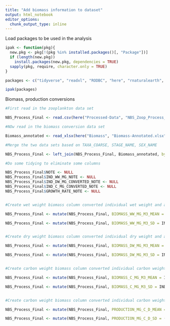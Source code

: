 ```yaml
---
title: "Add biomass information to dataset"
output: html_notebook
editor_options: 
  chunk_output_type: inline
---
```


Load packages to be used in the analysis

```r

ipak <- function(pkg){
  new.pkg <- pkg[!(pkg %in% installed.packages()[, "Package"])]
  if (length(new.pkg)) 
    install.packages(new.pkg, dependencies = TRUE)
  sapply(pkg, require, character.only = TRUE)
}

packages <- c("tidyverse", "readxl", "RODBC", "here", "rnaturalearth", "rnaturalearthdata", "maps", "mapdata", "marmap", "rgdal")

ipak(packages)

```




Biomass, production conversions

```r

#First read in the zooplankton data set

NBS_Process_Final <- read.csv(here("Processed-Data", "NBS_Zoop_Process_Final.csv"))

#NOw read in the biomass conversion data set

Biomass_annotated <- read_xlsx(here("Biomass", "Biomass-Annotated.xlsx"))

#Merge the two data sets based on TAXA_COARSE, STAGE_NAME, SEX_NAME

NBS_Process_Final <- left_join(NBS_Process_Final, Biomass_annotated, by = c("TAXA_COARSE", "STAGE_NAME", "SEX_NAME"))

#Do some tidying to eliminate some columns

NBS_Process_Final$NOTE <- NULL
NBS_Process_Final$IND_WW_MG_NOTE <- NULL
NBS_Process_Final$IND_DW_MG_CONVERTED_NOTE <- NULL
NBS_Process_Final$IND_C_MG_CONVERTED_NOTE <- NULL
NBS_Process_Final$GROWTH_RATE_NOTE <- NULL


#Create wet weight biomass column converted individual wet weight and abundance

NBS_Process_Final <- mutate(NBS_Process_Final, BIOMASS_WW_MG_M3_MEAN = IND_WW_MG_MEASURED_MEAN*EST_NUM_PERM3)

NBS_Process_Final <- mutate(NBS_Process_Final, BIOMASS_WW_MG_M3_SD = IND_WW_MG_MEASURED_SD*EST_NUM_PERM3)


#Create dry weight biomass column converted individual dry weight and abundance

NBS_Process_Final <- mutate(NBS_Process_Final, BIOMASS_DW_MG_M3_MEAN = IND_DW_MG_CONVERTED_MEAN*EST_NUM_PERM3)

NBS_Process_Final <- mutate(NBS_Process_Final, BIOMASS_DW_MG_M3_SD = IND_DW_MG_CONVERTED_SD*EST_NUM_PERM3)


#Create carbon weight biomass column converted individual carbon weight and abundance

NBS_Process_Final <- mutate(NBS_Process_Final, BIOMASS_C_MG_M3_MEAN = IND_C_MG_CONVERTED_MEAN*EST_NUM_PERM3)

NBS_Process_Final <- mutate(NBS_Process_Final, BIOMASS_C_MG_M3_SD = IND_C_MG_CONVERTED_SD*EST_NUM_PERM3)


#Create carbon weight biomass column converted individual carbon weight and abundance

NBS_Process_Final <- mutate(NBS_Process_Final, PRODUCTION_MG_C_D_MEAN = (IND_C_MG_CONVERTED_MEAN*EST_NUM_PERM3*GROWTH_RATE_MEAN)*24)

NBS_Process_Final <- mutate(NBS_Process_Final, PRODUCTION_MG_C_D_SD = (IND_C_MG_CONVERTED_SD*EST_NUM_PERM3*GROWTH_RATE_SD)*24)





```


